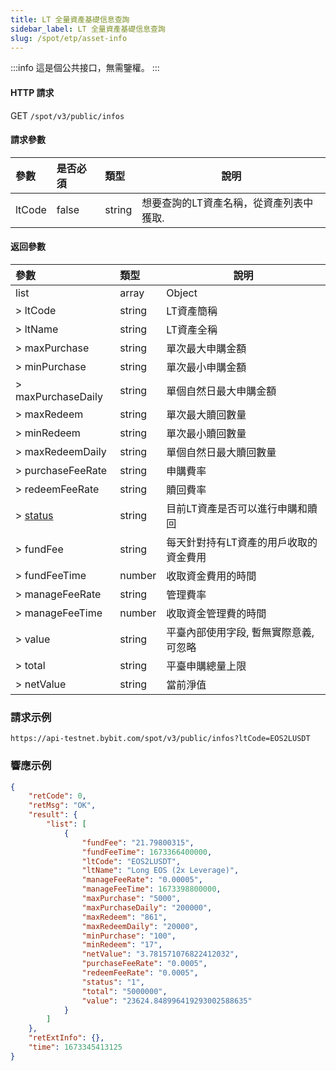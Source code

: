 ```yaml
---
title: LT 全量資產基礎信息查詢
sidebar_label: LT 全量資產基礎信息查詢
slug: /spot/etp/asset-info
---
```


:::info
這是個公共接口，無需鑒權。
:::

#### HTTP 請求
GET <code>/spot/v3/public/infos</code>

#### 請求參數
| 參數 | 是否必須 | 類型 | 說明|
|:----- |:-------|:-----|------ |
|ltCode|false|string|想要查詢的LT資產名稱，從資產列表中獲取.|

#### 返回參數
| 參數 | 類型 | 說明|
|:----- |:-----|----- |
|list |array |Object |
|> ltCode |string |LT資產簡稱|
|> ltName |string |LT資產全稱|
|> maxPurchase|string|單次最大申購金額|
|> minPurchase|string|單次最小申購金額|
|> maxPurchaseDaily|string|單個自然日最大申購金額|
|> maxRedeem|string|單次最大贖回數量|
|> minRedeem|string|單次最小贖回數量|
|> maxRedeemDaily|string|單個自然日最大贖回數量|
|> purchaseFeeRate|string|申購費率|
|> redeemFeeRate|string|贖回費率|
|> [status](../enum#ltstatus)|string|目前LT資產是否可以進行申購和贖回 |
|> fundFee|string|每天針對持有LT資產的用戶收取的資金費用|
|> fundFeeTime|number |收取資金費用的時間|
|> manageFeeRate|string |管理費率|
|> manageFeeTime|number |收取資金管理費的時間|
|> value|string|平臺內部使用字段, 暫無實際意義, 可忽略|
|> total|string|平臺申購總量上限|
|> netValue|string|當前淨值|

### 請求示例

```http
https://api-testnet.bybit.com/spot/v3/public/infos?ltCode=EOS2LUSDT
```

### 響應示例

```json
{
    "retCode": 0,
    "retMsg": "OK",
    "result": {
        "list": [
            {
                "fundFee": "21.79800315",
                "fundFeeTime": 1673366400000,
                "ltCode": "EOS2LUSDT",
                "ltName": "Long EOS (2x Leverage)",
                "manageFeeRate": "0.00005",
                "manageFeeTime": 1673398800000,
                "maxPurchase": "5000",
                "maxPurchaseDaily": "200000",
                "maxRedeem": "861",
                "maxRedeemDaily": "20000",
                "minPurchase": "100",
                "minRedeem": "17",
                "netValue": "3.781571076822412032",
                "purchaseFeeRate": "0.0005",
                "redeemFeeRate": "0.0005",
                "status": "1",
                "total": "5000000",
                "value": "23624.848996419293002588635"
            }
        ]
    },
    "retExtInfo": {},
    "time": 1673345413125
}
```
